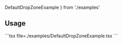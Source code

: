 
  DefaultDropZoneExample
} from './examples'

## Usage

<Example>
  <DefaultDropZoneExample />
  <ExampleCode>
  ```tsx file=./examples/DefaultDropZoneExample.tsx
  ```
  </ExampleCode>
</Example>
